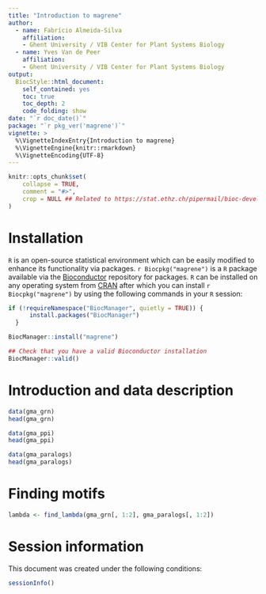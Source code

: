 ```yaml
---
title: "Introduction to magrene"
author: 
  - name: Fabrício Almeida-Silva
    affiliation:
    - Ghent University / VIB Center for Plant Systems Biology
  - name: Yves Van de Peer
    affiliation:
    - Ghent University / VIB Center for Plant Systems Biology
output: 
  BiocStyle::html_document:
    self_contained: yes
    toc: true
    toc_depth: 2
    code_folding: show
date: "`r doc_date()`"
package: "`r pkg_ver('magrene')`"
vignette: >
  %\VignetteIndexEntry{Introduction to magrene}
  %\VignetteEngine{knitr::rmarkdown}
  %\VignetteEncoding{UTF-8}  
---
```


```r
knitr::opts_chunk$set(
    collapse = TRUE,
    comment = "#>",
    crop = NULL ## Related to https://stat.ethz.ch/pipermail/bioc-devel/2020-April/016656.html
)
```


# Installation

`R` is an open-source statistical environment which can be easily modified to enhance its functionality via packages. `r Biocpkg("magrene")` is a `R` package available via the [Bioconductor](http://bioconductor.org) repository for packages. `R` can be installed on any operating system from [CRAN](https://cran.r-project.org/) after which you can install `r Biocpkg("magrene")` by using the following commands in your `R` session:

```r
if (!requireNamespace("BiocManager", quietly = TRUE)) {
      install.packages("BiocManager")
  }

BiocManager::install("magrene")

## Check that you have a valid Bioconductor installation
BiocManager::valid()
```

# Introduction and data description

```r
data(gma_grn)
head(gma_grn)

data(gma_ppi)
head(gma_ppi)

data(gma_paralogs)
head(gma_paralogs)
```

# Finding motifs

```r
lambda <- find_lambda(gma_grn[, 1:2], gma_paralogs[, 1:2])

```


# Session information {.unnumbered}

This document was created under the following conditions:

```r
sessionInfo()
```